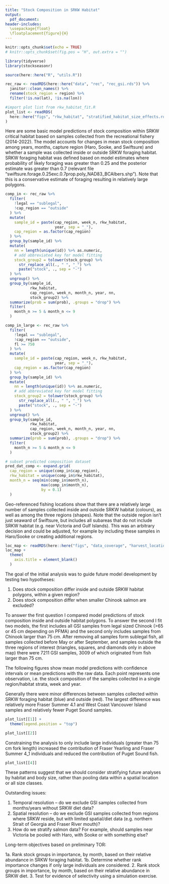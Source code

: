 ```yaml
---
title: "Stock Composition in SRKW Habitat"
output: 
  pdf_document:
header-includes:
  \usepackage{float}
  \floatplacement{figure}{H}
---
```


```r
knitr::opts_chunk$set(echo = TRUE)
# knitr::opts_chunk$set(fig.pos = "H", out.extra = "")

library(tidyverse)
library(stockseasonr)

source(here::here("R", "utils.R"))

rec_raw <- readRDS(here::here("data", "rec", "rec_gsi.rds")) %>% 
  janitor::clean_names() %>% 
  rename(stock_region = region) %>% 
  filter(!is.na(lat), !is.na(lon)) 

#import plot list from rkw_habitat_fit.R
plot_list <- readRDS(
  here::here("figs", "rkw_habitat", "stratified_habitat_size_effects.rds")
)

```

Here are some basic model predictions of stock composition within SRKW critical habitat based on samples collected from the recreational fishery (2014-2022). The model accounts for changes in mean stock composition among years, months, capture region (Haro, Sooke, and Swiftsure) and whether a sample was collected inside or outside SRKW foraging habitat. SRKW foraging habitat was defined based on model estimates where probability of likely foraging was greater than 0.25 and the posterior estimate was greater than 0.7 (relevant file "swiftsure.forage.0.25exc.0.7prop.poly_NAD83_BCAlbers.shp"). Note that this is a conservative estimate of foraging resulting in relatively large polygons. 

```r
comp_in <- rec_raw %>% 
  filter(
    !legal == "sublegal",
    !cap_region == "outside"
  ) %>% 
  mutate(
    sample_id = paste(cap_region, week_n, rkw_habitat,
                      year, sep = "_"),
    cap_region = as.factor(cap_region)
  ) %>% 
  group_by(sample_id) %>% 
  mutate(
    nn = length(unique(id)) %>% as.numeric,
    # add abbreviated key for model fitting
    stock_group2 = tolower(stock_group) %>% 
      str_replace_all(., " ", "_") %>% 
      paste("stock", ., sep = "-")
  ) %>% 
  ungroup() %>% 
  group_by(sample_id, 
           rkw_habitat,
           cap_region, week_n, month_n, year, nn, 
           stock_group2) %>% 
  summarize(prob = sum(prob), .groups = "drop") %>% 
  filter(
    month_n >= 5 & month_n <= 9
  )

comp_in_large <- rec_raw %>% 
  filter(
    !legal == "sublegal",
    !cap_region == "outside",
    fl >= 750
  ) %>% 
  mutate(
    sample_id = paste(cap_region, week_n, rkw_habitat,
                      year, sep = "_"),
    cap_region = as.factor(cap_region)
  ) %>% 
  group_by(sample_id) %>% 
  mutate(
    nn = length(unique(id)) %>% as.numeric,
    # add abbreviated key for model fitting
    stock_group2 = tolower(stock_group) %>% 
      str_replace_all(., " ", "_") %>% 
      paste("stock", ., sep = "-")
  ) %>% 
  ungroup() %>% 
  group_by(sample_id, 
           rkw_habitat,
           cap_region, week_n, month_n, year, nn, 
           stock_group2) %>% 
  summarize(prob = sum(prob), .groups = "drop") %>% 
  filter(
    month_n >= 5 & month_n <= 9
  )

# subset predicted composition dataset
pred_dat_comp <- expand.grid(
  cap_region = unique(comp_in$cap_region),
  rkw_habitat = unique(comp_in$rkw_habitat),
  month_n = seq(min(comp_in$month_n),
                max(comp_in$month_n),
                by = 0.1)
  )
```

Geo-referenced fishing locations show that there are a relatively large number of samples collected inside and outside SRKW habitat (colours), as well as among the three regions (shapes). Note that the outside region isn't just seaward of Swiftsure, but includes all subareas that do not include SRKW habitat (e.g. near Victoria and Gulf Islands). This was an arbitrary decision and could be adjusted, for example by including these samples in Haro/Sooke or creating additional regions.

```r
loc_map <- readRDS(here::here("figs", "data_coverage", "harvest_locations.rds"))
loc_map +
  theme(
    axis.title = element_blank()
  )
```

The goal of the initial analysis was to guide future model development by testing two hypotheses:

1. Does stock composition differ inside and outside SRKW habitat polygons, within a given region?
2. Does stock composition differ when smaller Chinook salmon are excluded?

To answer the first question I compared model predictions of stock composition inside and outside habitat polygons. To answer the second I fit two models, the first includes all GSI samples from legal sized Chinook (>65 or 45 cm depending on PFMA) and the second only includes samples from Chinook larger than 75 cm. After removing all samples form sublegal fish, all samples collected before May or after September, and samples outside the three regions of interest (triangles, squares, and diamonds only in above map) there were 7211 GSI samples, 3009 of which originated from fish larger than 75 cm.

The following figures show mean model predictions with confidence intervals or mean predictions with the raw data. Each point represents one observation, i.e. the stock composition of the samples collected in a single region/habitat strata, week and year. 

Generally there were minor differences between samples collected within SRKW foraging habitat (blue) and outside (red). The largest difference was relatively more Fraser Summer 4.1 and West Coast Vancouver Island samples and relatively fewer Puget Sound samples. 

```r
plot_list[[1]] +
  theme(legend.position = "top")
```


```r
plot_list[[2]]
```

Constraining the analysis to only include large individuals (greater than 75 cm fork length) increased the contribution of Fraser Yearling and Fraser Summer 4_1 individuals and reduced the contribution of Puget Sound fish. 

```r
plot_list[[4]]
```

These patterns suggest that we should consider stratifying future analyses by habitat and body size, rather than pooling data within a spatial location or all size classes. 

Outstanding issues:

1. Temporal resolution -- do we exclude GSI samples collected from months/years without SRKW diet data?
2. Spatial resolution -- do we exclude GSI samples collected from regions where SRKW reside, but with limited spatial/diet data (e.g. northern Strait of Georgia and Fraser River mouth)?
3. How do we stratify salmon data? For example, should samples near Victoria be pooled with Haro, with Sooke or with something else?

Long-term objectives based on preliminary TOR:

1a. Rank stock groups in importance, by month, based on their relative abundance in SRKW foraging habitat.
1b. Determine whether rank importance changes if only large individuals are considered.
2. Rank stock groups in importance, by month, based on their relative abundance in SRKW diet.
3. Test for evidence of selectivity using a simulation exercise.